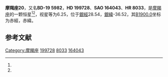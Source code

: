{{Starbox begin
| name = 摩羯座20
}}
{{Starbox observe
| epoch = [[J2000.0|J2000.0]]
| constell = [[摩羯座|摩羯座]]<ref name=SIMBAD>{{cite web
 | url=http://simbad.u-strasbg.fr/simbad/sim-id?Ident=HR+8033
 | title=Pulsating variable Star
 | publisher=Centre de Données astronomiques de Strasbourg
 | work=SIMBAD
 | accessdate=2012-07-13
 | archive-date=2019-06-14
 | archive-url=https://web.archive.org/web/20190614013617/http://simbad.u-strasbg.fr/simbad/sim-id?Ident=HR%2B8033
 | dead-url=no
 }}</ref><ref name=DATA>{{cite web
 | url=http://vizier.u-strasbg.fr/viz-bin/VizieR-5?-out.add=.&-source=5050&-corr=PK=HR&-out.max=9999&HR=8033
 | title=VizieR Detailed Page
 | accessdate=2012-07-13
 | archive-date=2016-03-05
 | archive-url=https://web.archive.org/web/20160305214054/http://vizier.u-strasbg.fr/viz-bin/VizieR-5?-out.add=.&-source=5050&-corr=PK=HR&-out.max=9999&HR=8033
 | dead-url=no
 }}</ref>
| 星官 = 
| ra = {{RA|20|59|36.1}}<ref name=SIMBAD /><ref name=DATA />
| dec = {{DEC|-19|2|7}}<ref name=SIMBAD /><ref name=DATA />
| appmag_v = 6.25<ref name=SIMBAD /><ref name=DATA />
}}
{{Starbox character
| class = B9pSi<ref name=SIMBAD /><ref name=DATA />
| b-v = -0.13<ref name=SIMBAD /><ref name=DATA />
| u-b = <ref name=SIMBAD /><ref name=DATA />
| r-i = <ref name=SIMBAD /><ref name=DATA />
| variable = 
}}
{{Starbox astrometry
| radial_v = 
| prop_mo_ra = -10
| parallax = 
| p_error = 
}}
{{Starbox catalog
| names =BD-19 5982，[[SAO星表|SAO]] 164043，[[HD星表|HD]] 199728，[[HR星表|HR]] 8033}}
{{Starbox reference |Simbad=HR+8033}}
{{Starbox end}}

'''摩羯座20'''，又名'''BD-19 5982'''，'''HD 199728'''、'''SAO 164043'''、'''HR 8033'''，是[[摩羯座|摩羯座]]的一颗恒星<ref name=SIMBAD /><ref name=DATA />，视星等为6.25，位于[[銀道座標系|銀經]]28.54，[[銀道座標系|銀緯]]-36.52，其[[B1900.0|B1900.0]]坐标为赤經{{RA|20|53|55.2}}，赤緯{{DEC|-19|-36.52|22}}。

== 参考文献 ==
{{reflist}}

{{star-stub}}

{{摩羯座恒星}}
[[Category:摩羯座|Category:摩羯座]]
[[Category:HD和HDE天體|199728]]
[[Category:HR天體|8033]]
[[Category:SAO天體|164043]]